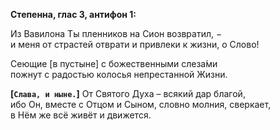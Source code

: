 **Степенна, глас 3, антифон 1:**

Из Вавилона Ты пленников на Сион возвратил, −  
и меня от страстей отврати и привлеки к жизни, о Слово!

Сеющие [в пустыне] с божественными слеза́ми  
пожнут с радостью колосья непрестанной Жизни.

**[`Слава, и ныне.`]** От Святого Духа – всякий дар благой,  
ибо Он, вместе с Отцом и Сыном, словно молния, сверкает,  
в Нём же всё живёт и движется.
